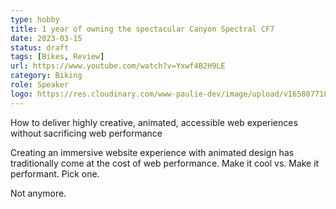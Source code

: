 ---
type: hobby
title: 1 year of owning the spectacular Canyon Spectral CF7
date: 2023-03-15
status: draft
tags: [Bikes, Review]
url: https://www.youtube.com/watch?v=Yxwf4B2H9LE
category: Biking
role: Speaker
logo: https://res.cloudinary.com/www-paulie-dev/image/upload/v1658077182/paulie.dev/Logos/gatsby-logo_dgbkjm.png
---

How to deliver highly creative, animated, accessible web experiences without sacrificing web performance

Creating an immersive website experience with animated design has traditionally come at the cost of web performance.
Make it cool vs. Make it performant. Pick one.

Not anymore.

<YouTube youTubeId="Yxwf4B2H9LE" />
